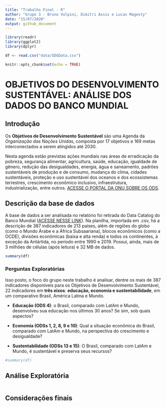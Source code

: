 ```yaml
---
title: "Trabalho Final - R"
author: "Grupo 3 - Bruno Volpini, Dimitri Assis e Lucas Magesty"
date: "15/07/2020"
output: github_document
---
```


```r
library(readr)
library(ggplot2)
library(dplyr)

df <- read.csv("data/SDGData.csv")

knitr::opts_chunk$set(echo = TRUE)
```

# OBJETIVOS DO DESENVOLVIMENTO SUSTENTÁVEL: ANÁLISE DOS DADOS DO BANCO MUNDIAL

## Introdução

Os **Objetivos de Desenvolvimento Sustentável** são uma Agenda da _Organização das Nações Unidas_, composta por 17 objetivos e 169 metas interconectados a serem atingidos até 2030.

Nesta agenda estão previstas ações mundiais nas áreas de erradicação da pobreza, segurança alimentar, agricultura, saúde, educação, igualdade de gênero, redução das desigualdades, energia, água e saneamento, padrões sustentáveis de produção e de consumo, mudança do clima, cidades sustentáveis, proteção e uso sustentável dos oceanos e dos ecossistemas terrestres, crescimento econômico inclusivo, infraestrutura, industrialização, entre outros. [ACESSE O PORTAL DA ONU SOBRE OS ODS](https://www.un.org/sustainabledevelopment/sustainable-development-goals/).

## Descrição da base de dados

A base de dados a ser analisada no relatório foi retirada do Data Catalog do Banco Mundial ([ACESSE NESSE LINK](https://datacatalog.worldbank.org/dataset/sustainable-development-goals)). Na planilha, importada em .csv, há a descrição de 387 indicadores de 213 países, além de regiões do globo (como o Mundo Árabe e a África Subsaariana), blocos econômicos (como a OCDE), divisões econômicas (baixa e alta renda) e todos os continentes, à exceção da Antártida, no período entre 1990 e 2019. Possui, ainda, mais de 3 milhões de células (após leitura) e 32 MB de dados.

```r
summary(df)
```

### Perguntas Exploratórias

Isso posto, o foco do grupo neste trabalho é analisar, dentre os mais de 387 indicadores disponíveis para os Objetivos de Desenvolvimento Sustentável, 22 indicadores em **três eixos**: __educação, economia e sustentabilidade__, em um comparativo Brasil, América Latina e Mundo.

- **Educação (ODS 4)**: o Brasil, comparado com LatAm e Mundo, desenvolveu sua educação nos últimos 30 anos? Se sim, sob quais aspectos?

- **Economia (ODSs 1, 2, 8, 9 e 10)**: Qual a situação econômica do Brasil, comparado com LatAm e Mundo, na perspectiva do crescimento e desigualdade? 
  
- **Sustentabilidade (ODSs 13 e 15)**: O Brasil, comparado com LatAm e Mundo, é sustentável e preserva seus recursos?

```r
#summary(df)
```

## Análise Exploratória



```r

```

## Considerações finais



